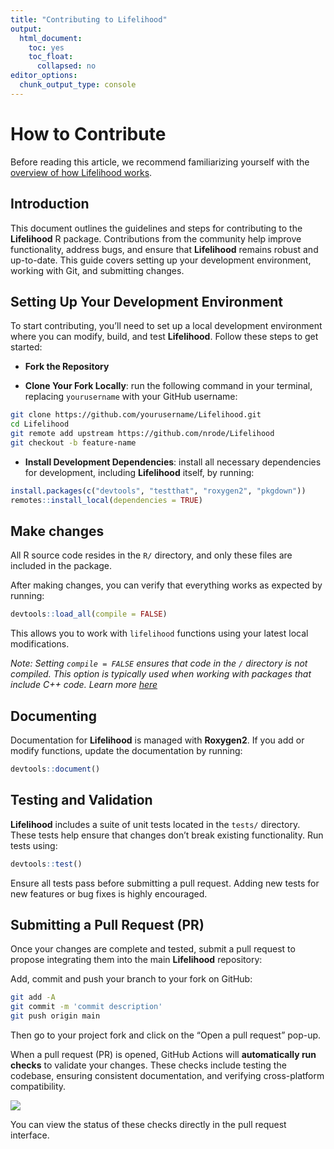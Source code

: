 ```yaml
---
title: "Contributing to Lifelihood"
output: 
  html_document:
    toc: yes
    toc_float:
      collapsed: no
editor_options: 
  chunk_output_type: console
---
```


# How to Contribute

Before reading this article, we recommend familiarizing yourself with the [overview of how Lifelihood works](overview.html).

## Introduction

This document outlines the guidelines and steps for contributing to the **Lifelihood** R package. Contributions from the community help improve functionality, address bugs, and ensure that **Lifelihood** remains robust and up-to-date. This guide covers setting up your development environment, working with Git, and submitting changes.

## Setting Up Your Development Environment

To start contributing, you’ll need to set up a local development environment where you can modify, build, and test **Lifelihood**. Follow these steps to get started:

- **Fork the Repository**

- **Clone Your Fork Locally**: run the following command in your terminal, replacing `yourusername` with your GitHub username:

```bash
git clone https://github.com/yourusername/Lifelihood.git
cd Lifelihood
git remote add upstream https://github.com/nrode/Lifelihood
git checkout -b feature-name
```

- **Install Development Dependencies**: install all necessary dependencies for development, including **Lifelihood** itself, by running:

```r
install.packages(c("devtools", "testthat", "roxygen2", "pkgdown"))
remotes::install_local(dependencies = TRUE)
```

## Make changes

All R source code resides in the `R/` directory, and only these files are included in the package.

After making changes, you can verify that everything works as expected by running:

```r
devtools::load_all(compile = FALSE)
```

This allows you to work with `lifelihood` functions using your latest local modifications.

_Note: Setting `compile = FALSE` ensures that code in the `/` directory is not compiled. This option is typically used when working with packages that include C++ code. Learn more [here](https://forum.posit.co/t/devtools-load-all-works-on-mac-but-not-on-windows-for-a-given-package/190503)_

## Documenting

Documentation for **Lifelihood** is managed with **Roxygen2**. If you add or modify functions, update the documentation by running:

```r
devtools::document()
```


## Testing and Validation

**Lifelihood** includes a suite of unit tests located in the `tests/` directory. These tests help ensure that changes don’t break existing functionality. Run tests using:

```r
devtools::test()
```

Ensure all tests pass before submitting a pull request. Adding new tests for new features or bug fixes is highly encouraged.

## Submitting a Pull Request (PR)

Once your changes are complete and tested, submit a pull request to propose integrating them into the main **Lifelihood** repository:

Add, commit and push your branch to your fork on GitHub:

```bash
git add -A
git commit -m 'commit description'
git push origin main
```

Then go to your project fork and click on the "Open a pull request" pop-up.

When a pull request (PR) is opened, GitHub Actions will **automatically run checks** to validate your changes. These checks include testing the codebase, ensuring consistent documentation, and verifying cross-platform compatibility.

![](../man/figures/githubactions.png)

You can view the status of these checks directly in the pull request interface.